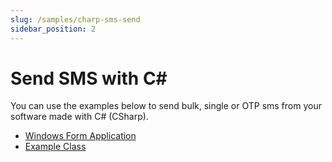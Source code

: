 ```yaml
---
slug: /samples/charp-sms-send
sidebar_position: 2
---
```


# Send SMS with C#
You can use the examples below to send bulk, single or OTP sms from your software made with C# (CSharp).

- [Windows Form Application](/download/WindowsFormsApplication1.zip)
- [Example Class](/download/ExampleCSharp.zip)